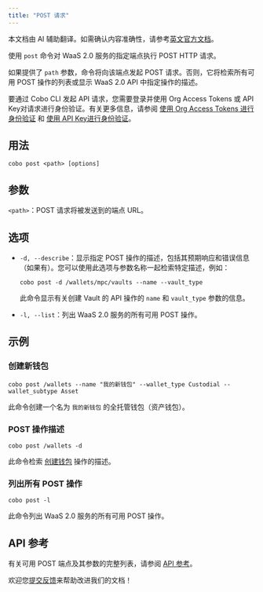 ```yaml
---
title: "POST 请求"
---
```

<Note>本文档由 AI 辅助翻译。如需确认内容准确性，请参考[英文官方文档](https://www.cobo.com/developers/v2/guides/overview/introduction)。</Note>

使用 `post` 命令对 WaaS 2.0 服务的指定端点执行 POST HTTP 请求。

如果提供了 `path` 参数，命令将向该端点发起 POST 请求。否则，它将检索所有可用 POST 操作的列表或显示 WaaS 2.0 API 中指定操作的描述。

<Note>要通过 Cobo CLI 发起 API 请求，您需要登录并使用 Org Access Tokens 或 API Key对请求进行身份验证。有关更多信息，请参阅 [使用 Org Access Tokens 进行身份验证](/v2_cn/developer-tools/cobo-cli/login-and-authentication#authenticate-with-org-access-tokens) 和 [使用 API Key进行身份验证](/v2_cn/developer-tools/cobo-cli/login-and-authentication#authenticate-with-api-keys)。</Note>

## 用法

```shell
cobo post <path> [options]
```

## 参数
`<path>`：POST 请求将被发送到的端点 URL。

## 选项
- `-d, --describe`：显示指定 POST 操作的描述，包括其预期响应和错误信息（如果有）。您可以使用此选项与参数名称一起检索特定描述，例如：

    ```shell
    cobo post -d /wallets/mpc/vaults --name --vault_type
    ```

    此命令显示有关创建 Vault 的 API 操作的 `name` 和 `vault_type` 参数的信息。
- `-l, --list`：列出 WaaS 2.0 服务的所有可用 POST 操作。

## 示例

### 创建新钱包

```shell
cobo post /wallets --name "我的新钱包" --wallet_type Custodial --wallet_subtype Asset
```

此命令创建一个名为 `我的新钱包` 的全托管钱包（资产钱包）。

### POST 操作描述

```shell
cobo post /wallets -d
```

此命令检索 [创建钱包](/v2/api-references/wallets/create-wallet) 操作的描述。

### 列出所有 POST 操作

```shell
cobo post -l
```

此命令列出 WaaS 2.0 服务的所有可用 POST 操作。

## API 参考

有关可用 POST 端点及其参数的完整列表，请参阅 [API 参考](/v2/api-references)。

<Tip>欢迎您[提交反馈](https://forms.zohopublic.com/cobo/form/DocumentFeedbackForm/formperma/QvLOhxJv1_JMsJ-1dleZ8Itb_7rzN-LtgvsDdxosoVI)来帮助改进我们的文档！</Tip>